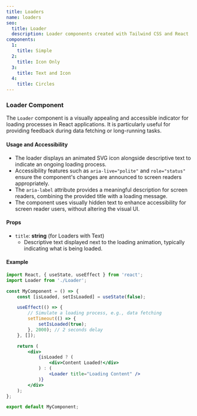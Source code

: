 ```yaml
---
title: Loaders
name: loaders
seo:
  title: Loader 
  description: Loader components created with Tailwind CSS and React
components:
  1:
    title: Simple
  2:
    title: Icon Only
  3:
    title: Text and Icon
  4:
    title: Circles
---
```


<CollectionList
  componentsData={componentsData}
/>
<PreviewNotes/>

### Loader Component
The `Loader` component is a visually appealing and accessible indicator for loading processes in React applications. It is particularly useful for providing feedback during data fetching or long-running tasks.

#### Usage and Accessibility
- The loader displays an animated SVG icon alongside descriptive text to indicate an ongoing loading process.
- Accessibility features such as `aria-live="polite"` and `role="status"` ensure the component's changes are announced to screen readers appropriately.
- The `aria-label` attribute provides a meaningful description for screen readers, combining the provided title with a loading message.
- The component uses visually hidden text to enhance accessibility for screen reader users, without altering the visual UI.

#### Props
- `title`: **string** (for Loaders with Text)
  - Descriptive text displayed next to the loading animation, typically indicating what is being loaded.

#### Example
```jsx
import React, { useState, useEffect } from 'react';
import Loader from './Loader';

const MyComponent = () => {
    const [isLoaded, setIsLoaded] = useState(false);

    useEffect(() => {
        // Simulate a loading process, e.g., data fetching
        setTimeout(() => {
            setIsLoaded(true);
        }, 2000); // 2 seconds delay
    }, []);

    return (
        <div>
            {isLoaded ? (
                <div>Content Loaded!</div>
            ) : (
                <Loader title="Loading Content" />
            )}
        </div>
    );
};

export default MyComponent;
